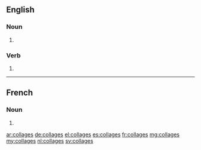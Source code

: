==English==

===Noun===
{{head|en|plural}}

# {{plural of|collage|lang=en}}

===Verb===
{{head|en}}

# {{en-third-person singular of|collage}}

----

==French==

===Noun===
{{head|fr|plural}}

# {{plural of|collage|lang=fr}}

[[ar:collages]]
[[de:collages]]
[[el:collages]]
[[es:collages]]
[[fr:collages]]
[[mg:collages]]
[[my:collages]]
[[nl:collages]]
[[sv:collages]]